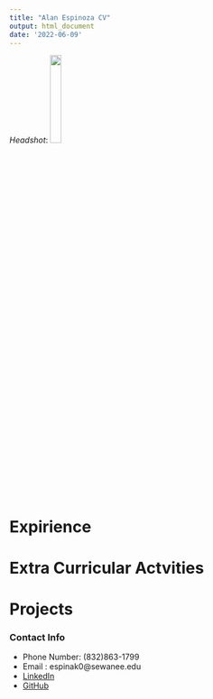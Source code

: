 ```yaml
---
title: "Alan Espinoza CV"
output: html_document
date: '2022-06-09'
---
```


*Headshot*: ![](D:/2_ExtraCurricular/5_Resume/20210917-DSC01720-Original.jpg){width=20%}

# Expirience

# Extra Curricular Actvities

# Projects

### Contact Info
 - Phone Number: (832)863-1799
 - Email : espinak0@sewanee.edu
 - [LinkedIn](www.linkedin.com/in/alankespinoza)
 - [GitHub](www.github.com/alankespinoza)

